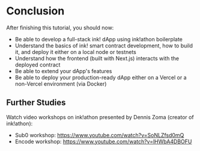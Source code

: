 # Conclusion
After finishing this tutorial, you should now:
- Be able to develop a full-stack ink! dApp using ink!athon boilerplate
- Understand the basics of ink! smart contract development, how to build it, and deploy it either on a local node or testnets
- Understand how the frontend (built with Next.js) interacts with the deployed contract
- Be able to extend your dApp's features
- Be able to deploy your production-ready dApp either on a Vercel or a non-Vercel environment (via Docker)

## Further Studies
Watch video workshops on ink!athon presented by Dennis Zoma (creator of ink!athon):
- Sub0 workshop: https://www.youtube.com/watch?v=SoNLZfsd0mQ
- Encode workshop: https://www.youtube.com/watch?v=lHWbA4DBOFU
